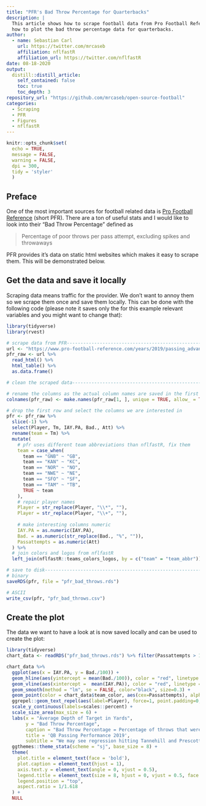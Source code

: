 ```yaml
---
title: "PFR's Bad Throw Percentage for Quarterbacks"
description: |
  This article shows how to scrape football data from Pro Football Reference and
  how to plot the bad throw percentage data for quarterbacks.
author:
  - name: Sebastian Carl
    url: https://twitter.com/mrcaseb
    affiliation: nflfastR
    affiliation_url: https://twitter.com/nflfastR
date: 08-18-2020
output:
  distill::distill_article:
    self_contained: false
    toc: true
    toc_depth: 3
repository_url: "https://github.com/mrcaseb/open-source-football"
categories:
  - Scraping
  - PFR
  - Figures
  - nflfastR
---
```


```r
knitr::opts_chunk$set(
  echo = TRUE, 
  message = FALSE, 
  warning = FALSE, 
  dpi = 300, 
  tidy = 'styler'
  )
```

## Preface

One of the most important sources for football related data is [Pro Football Reference](https://www.pro-football-reference.com/) (short PFR). There are a 
ton of useful stats and I would like to look into their "Bad Throw Percentage"
defined as 

>  Percentage of poor throws per pass attempt, excluding spikes and throwaways

PFR provides it's data on static html websites which makes it easy to scrape them.
This will be demonstrated below.

## Get the data and save it locally

Scraping data means traffic for the provider. We don't want to annoy them so we
scrape them once and save them locally. This can be done with the following code
(please note it saves only the for this example relevant variables and you might
want to change that): 

```r
library(tidyverse)
library(rvest)

# scrape data from PFR----------------------------------------------------------
url <- "https://www.pro-football-reference.com/years/2019/passing_advanced.htm"
pfr_raw <- url %>%
  read_html() %>%
  html_table() %>%
  as.data.frame()

# clean the scraped data--------------------------------------------------------

# rename the columns as the actual column names are saved in the first row now
colnames(pfr_raw) <- make.names(pfr_raw[1, ], unique = TRUE, allow_ = TRUE)

# drop the first row and select the columns we are interested in
pfr <- pfr_raw %>%
  slice(-1) %>%
  select(Player, Tm, IAY.PA, Bad., Att) %>%
  rename(team = Tm) %>%
  mutate(
    # pfr uses different team abbreviations than nflfastR, fix them
    team = case_when(
      team == "GNB" ~ "GB",
      team == "KAN" ~ "KC",
      team == "NOR" ~ "NO",
      team == "NWE" ~ "NE",
      team == "SFO" ~ "SF",
      team == "TAM" ~ "TB",
      TRUE ~ team
    ),
    # repair player names
    Player = str_replace(Player, "\\*", ""),
    Player = str_replace(Player, "\\+", ""),
    
    # make interesting columns numeric
    IAY.PA = as.numeric(IAY.PA),
    Bad. = as.numeric(str_replace(Bad., "%", "")),
    Passattempts = as.numeric(Att)
  ) %>%
  # join colors and logos from nflfastR
  left_join(nflfastR::teams_colors_logos, by = c("team" = "team_abbr"))

# save to disk------------------------------------------------------------------
# binary
saveRDS(pfr, file = "pfr_bad_throws.rds")

# ASCII
write_csv(pfr, "pfr_bad_throws.csv")
```

## Create the plot

The data we want to have a look at is now saved locally and can be used to create
the plot:

```r
library(tidyverse)
chart_data <- readRDS("pfr_bad_throws.rds") %>% filter(Passattempts > 180)

chart_data %>% 
  ggplot(aes(x = IAY.PA, y = Bad./100)) +
  geom_hline(aes(yintercept = mean(Bad./100)), color = "red", linetype = "dotted") +
  geom_vline(aes(xintercept =  mean(IAY.PA)), color = "red", linetype = "dotted") +
  geom_smooth(method = "lm", se = FALSE, color="black", size=0.3) +
  geom_point(color = chart_data$team_color, aes(cex=Passattempts), alpha=1/4) +
  ggrepel::geom_text_repel(aes(label=Player), force=1, point.padding=0, segment.size=0.1, size = 3) +
  scale_y_continuous(labels=scales::percent) +
  scale_size_area(max_size = 6) +
  labs(x = "Average Depth of Target in Yards",
       y = "Bad Throw Percentage",
       caption = "Bad Throw Percentage = Percentage of throws that weren't catchable with normal effort, excluding spikes and throwaways\nFigure: @mrcaseb | Data: @pfref",
       title = 'QB Passing Performance 2019',
       subtitle = "We may see regression hitting Tannehill and Prescott in 2020") +
  ggthemes::theme_stata(scheme = "sj", base_size = 8) +
  theme(
    plot.title = element_text(face = 'bold'),
    plot.caption = element_text(hjust = 1),
    axis.text.y = element_text(angle = 0, vjust = 0.5),
    legend.title = element_text(size = 8, hjust = 0, vjust = 0.5, face = 'bold'),
    legend.position = "top",
    aspect.ratio = 1/1.618
  ) +
  NULL

```

